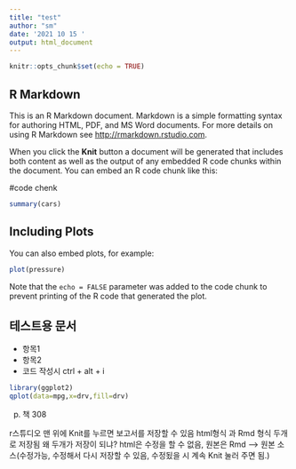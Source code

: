 ```yaml
---
title: "test"
author: "sm"
date: '2021 10 15 '
output: html_document
---
```


```r
knitr::opts_chunk$set(echo = TRUE)
```

## R Markdown

This is an R Markdown document. Markdown is a simple formatting syntax for authoring HTML, PDF, and MS Word documents. For more details on using R Markdown see <http://rmarkdown.rstudio.com>.

When you click the **Knit** button a document will be generated that includes both content as well as the output of any embedded R code chunks within the document. You can embed an R code chunk like this:

 #code chenk
```r
summary(cars)
```

## Including Plots

You can also embed plots, for example:

```r
plot(pressure)
```


Note that the `echo = FALSE` parameter was added to the code chunk to prevent printing of the R code that generated the plot.


## 테스트용 문서 
+ 항목1 
+ 항목2 
+ 코드 작성시 ctrl + alt + i
```r
library(ggplot2)
qplot(data=mpg,x=drv,fill=drv)
```

p. 책 308

r스튜디오 맨 위에 Knit를 누르면 보고서를 저장할 수 있음 html형식 과 Rmd 형식 두개로 저장됨 
왜 두개가 저장이 되냐? html은 수정을 할 수 없음, 원본은 Rmd --> 원본 소스(수정가능, 수정해서 다시 저장할 수 있음, 수정됬을 시 계속 Knit 눌러 주면 됨.)
